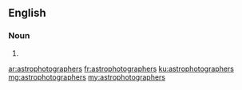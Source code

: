==English==

===Noun===
{{head|en|noun plural form}}

# {{plural of|astrophotographer|lang=en}}

[[ar:astrophotographers]]
[[fr:astrophotographers]]
[[ku:astrophotographers]]
[[mg:astrophotographers]]
[[my:astrophotographers]]
